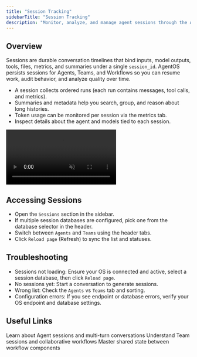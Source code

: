 ```yaml
---
title: "Session Tracking"
sidebarTitle: "Session Tracking"
description: "Monitor, analyze, and manage agent sessions through the AgentOS interface"
---
```


## Overview

Sessions are durable conversation timelines that bind inputs, model outputs, tools, files, metrics, and summaries under a single `session_id`. AgentOS persists sessions for Agents, Teams, and Workflows so you can resume work, audit behavior, and analyze quality over time.

- A session collects ordered runs (each run contains messages, tool calls, and metrics).
- Summaries and metadata help you search, group, and reason about long histories.
- Token usage can be monitored per session via the metrics tab.
- Inspect details about the agent and models tied to each session.

<Frame>
  <video
    autoPlay
    muted
    loop
    playsInline
    style={{ borderRadius: "0.5rem", width: "100%", height: "auto" }}
  >
    <source src="/videos/agentos-session-management.mp4" type="video/mp4" />
  </video>
</Frame>

## Accessing Sessions

- Open the `Sessions` section in the sidebar.
- If multiple session databases are configured, pick one from the database selector in the header.
- Switch between `Agents` and `Teams` using the header tabs.
- Click `Reload page` (Refresh) to sync the list and statuses.

## Troubleshooting

- Sessions not loading: Ensure your OS is connected and active, select a session database, then click `Reload page`.
- No sessions yet: Start a conversation to generate sessions.
- Wrong list: Check the `Agents` vs `Teams` tab and sorting.
- Configuration errors: If you see endpoint or database errors, verify your OS endpoint and database settings.

## Useful Links

<CardGroup cols={3}>
  <Card
    title="Agent Sessions"
    icon="user"
    href="/docs/documentation/agents/sessions"
  >
    Learn about Agent sessions and multi-turn conversations
  </Card>
  <Card
    title="Team Sessions"
    icon="users"
    href="/docs/documentation/teams/sessions"
  >
    Understand Team sessions and collaborative workflows
  </Card>
  <Card
    title="Workflow Session State"
    icon="sitemap"
    href="/docs/documentation/workflows/workflow_session_state"
  >
    Master shared state between workflow components
  </Card>
</CardGroup>
